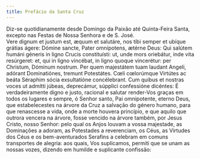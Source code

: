 ```yaml
---
title: Prefácio da Santa Cruz
---
```


<aside>
  Diz-se quotidianamente desde Domingo da Paixão até Quinta-Feira Santa, excepto
  nas Festas de Nossa Senhora e de S. José.
</aside>

<div class="side-by-side not-content">
  <span>
    Vere dignum et justum est, æquum et salutáre, nos tibi semper et ubíque
    grátias ágere: Dómine sancte, Pater omnípotens, ætérne Deus: Qui salútem
    humáni géneris in ligno Crucis constituísti: ut, unde mors oriebátur, inde
    vita resúrgeret: et, qui in ligno vincébat, in ligno quoque vincerétur: per
    Christum, Dóminum nostrum. Per quem majestátem tuam laudant Angeli, adórant
    Dominatiónes, tremunt Potestátes. Cœli cœlorúmque Virtútes ac beáta Séraphim
    sócia exsultatióne concélebrant. Cum quibus et nostras voces ut admítti
    júbeas, deprecámur, súpplici confessióne dicéntes:
  </span>
  <span>
    É verdadeiramente digno e justo, racional e salutar render-Vos graças em
    todos os lugares e sempre, ó Senhor santo, Pai omnipotente, eterno Deus, que
    estabelecestes na árvore da Cruz a salvação do género humano, para que
    renascesse a vida, onde a morte houvera princípio, e que aquilo que outrora
    vencera na árvore, fosse vencido na árvore também, por Jesus Cristo, nosso
    Senhor: pelo qual os Anjos louvam a vossa majestade, as Dominações a adoram,
    as Potestades a reverenciam, os Céus, as Virtudes dos Céus e os
    bem-aventurados Serafins a celebram em comuns transportes de alegria: aos
    quais, Vos suplicamos, permiti que se unam as nossas vozes, dizendo em
    humilde e suplicante confissão:
  </span>
</div>
